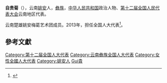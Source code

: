 '''自贵菊'''（{{bd|1986年||}}），云南[[姚安|姚安]]人，[[彝族|彝族]]，[[中华人民共和国|中华人民共和国]]政治人物、[[第十二届全国人民代表大会|第十二届全国人民代表大会]]云南地区代表。

云南楚雄姚安梅葛艺术团成员。2013年，担任全国人大代表<ref>{{cite news|title=全国人大代表信息-自贵菊|url= http://210.82.31.1:8084/delegate/viewDelegate.action?dbid=122339|accessdate=2013-04-05|newspaper=全国人大网}}{{Dead link|date=2020年1月 |bot=InternetArchiveBot |fix-attempted=yes }}</ref>。

==參考文獻==
{{reflist}}

{{中华人民共和国政治人物小作品}}
{{DEFAULTSORT:Zi自}}
[[Category:第十二届全国人大代表|Category:第十二届全国人大代表]]
[[Category:云南彝族全国人大代表|Category:云南彝族全国人大代表]]
[[Category:女性全國人大代表|Category:女性全國人大代表]]
[[Category:姚安人|Category:姚安人]]
[[Category:自姓|Gui貴]]